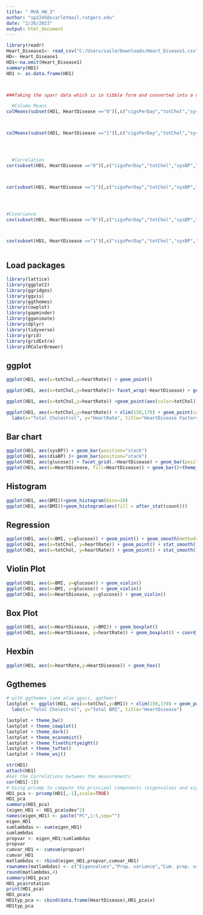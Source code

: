 ---
title: " MVA_HW_3"
author: "sp2245@scarletmail.rutgers.edu"
date: "2/26/2023"
output: html_document
---
  
```{r}
library(readr)
Heart_Disease1<- read_csv("C:/Users/saile/Downloads/Heart_Disease1.csv")
HD<- Heart_Disease1
HD1<-na.omit(Heart_Disease1)
summary(HD1)
HD1 <- as.data.frame(HD1)



###Taking the sparr data which is in tibble form and converted into a dataframe###

  #Column Means
colMeans(subset(HD1, HeartDisease =="0")[,c("cigsPerDay","totChol","sysBP","glucose")])



colMeans(subset(HD1, HeartDisease =="1")[,c("cigsPerDay","totChol","sysBP","glucose")])




  #Correlation
cor(subset(HD1, HeartDisease =="0")[,c("cigsPerDay","totChol","sysBP","glucose")])



cor(subset(HD1, HeartDisease =="1")[,c("cigsPerDay","totChol","sysBP","glucose")])




#Covariance
cov(subset(HD1, HeartDisease =="0")[,c("cigsPerDay","totChol","sysBP","glucose")])



cov(subset(HD1, HeartDisease =="1")[,c("cigsPerDay","totChol","sysBP","glucose")])



```



## Load packages
```{r}
library(lattice)
library(ggplot2)
library(ggridges)
library(ggvis)
library(ggthemes)
library(cowplot)
library(gapminder)
library(gganimate)
library(dplyr)
library(tidyverse)
library(grid)
library(gridExtra)
library(RColorBrewer)

```
## ggplot
```{r}
ggplot(HD1, aes(x=totChol,y=heartRate)) + geom_point()

ggplot(HD1, aes(x=totChol,y=heartRate))+ facet_wrap(~HeartDisease) + geom_point()

ggplot(HD1, aes(x=totChol,y=heartRate)) +geom_point(aes(color=totChol))

ggplot(HD1, aes(x=totChol,y=heartRate)) + xlim(150,170) + geom_point(colour="steelblue", pch=3) + 
  labs(x="Total Cholestrol", y="HeartRate", title="HeartDisease Factors") 

```

## Bar chart

```{r}
ggplot(HD1, aes(sysBP)) + geom_bar(position="stack") 
ggplot(HD1, aes(diaBP) )+ geom_bar(position="stack") 
ggplot(HD1, aes(glucose)) + facet_grid(.~HeartDisease) + geom_bar(position="dodge")
ggplot(HD1, aes(x=HeartDisease, fill=HeartDisease)) + geom_bar()+theme_bw()
```

## Histogram

```{r}
ggplot(HD1, aes(BMI))+geom_histogram(bins=10)
ggplot(HD1, aes(BMI))+geom_histogram(aes(fill = after_stat(count)))

```

## Regression

```{r}
ggplot(HD1, aes(x=BMI, y=glucose)) + geom_point() + geom_smooth(method=lm)
ggplot(HD1, aes(x=totChol, y=heartRate)) + geom_point() + stat_smooth()
ggplot(HD1, aes(x=totChol, y=heartRate)) + geom_point() + stat_smooth()

```

## Violin Plot 

```{r}
ggplot(HD1, aes(x=BMI, y=glucose)) + geom_violin()
ggplot(HD1, aes(x=BMI, y=glucose)) + geom_violin()
ggplot(HD1, aes(x=HeartDisease, y=glucose)) + geom_violin()
```

## Box Plot

```{r}
ggplot(HD1, aes(x=HeartDisease, y=BMI)) + geom_boxplot()
ggplot(HD1, aes(x=HeartDisease, y=heartRate)) + geom_boxplot() + coord_flip()
```


## Hexbin

```{r}
ggplot(HD1, aes(x=heartRate,y=HeartDisease)) + geom_hex() 

```

## Ggthemes

```{r}
# with ggthemes (see also ggsci, ggthemr)
lastplot <- ggplot(HD1, aes(x=totChol,y=BMI)) + xlim(150,170) + geom_point(aes(color=HeartDisease)) + stat_smooth() + 
  labs(x="Total Cholestrol", y="Total BMI", title="HeartDisease") 

lastplot + theme_bw()
lastplot + theme_cowplot()
lastplot + theme_dark()
lastplot + theme_economist()
lastplot + theme_fivethirtyeight()
lastplot + theme_tufte()
lastplot + theme_wsj()
```
 



```{r}
str(HD1)
attach(HD1)
#Get the Correlations between the measurements
cor(HD1[-1])
# Using prcomp to compute the principal components (eigenvalues and eigenvectors). With scale=TRUE, variable means are set to zero, and variances set to one
HD1_pca <- prcomp(HD1[,-1],scale=TRUE)
HD1_pca
summary(HD1_pca)
(eigen_HD1 <- HD1_pca$sdev^2)
names(eigen_HD1) <- paste("PC",1:5,sep="")
eigen_HD1
sumlambdas <- sum(eigen_HD1)
sumlambdas
propvar <- eigen_HD1/sumlambdas
propvar
cumvar_HD1 <- cumsum(propvar)
cumvar_HD1
matlambdas <- rbind(eigen_HD1,propvar,cumvar_HD1)
rownames(matlambdas) <- c("Eigenvalues","Prop. variance","Cum. prop. variance")
round(matlambdas,4)
summary(HD1_pca)
HD1_pca$rotation
print(HD1_pca)
HD1_pca$x
HD1typ_pca <- cbind(data.frame(HeartDisease),HD1_pca$x)
HD1typ_pca
```

